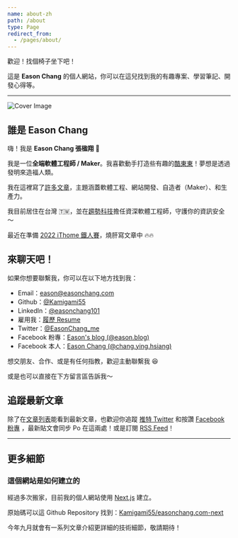 ```yaml
---
name: about-zh
path: /about
type: Page
redirect_from:
  - /pages/about/
---
```


歡迎！找個椅子坐下吧！

這是 **Eason Chang** 的個人網站，你可以在這兒找到我的有趣專案、學習筆記、開發心得等。

---

![Cover Image](/og-easonchang.png)

## 誰是 Eason Chang

嗨！我是 **Eason Chang 張楹翔** 👋

我是一位**全端軟體工程師 / Maker**。我喜歡動手打造些有趣的[酷東東](/projects)！夢想是透過發明來造福人類。

我在這裡寫了[許多文章](/posts)，主題涵蓋軟體工程、網站開發、自造者（Maker）、和生產力。

我目前居住在台灣 🇹🇼，並在[趨勢科技](https://www.trendmicro.com/)擔任資深軟體工程師，守護你的資訊安全～

最近在準備 [2022 iThome 鐵人賽](https://ithelp.ithome.com.tw/2022ironman/event)，燒肝寫文章中 🔥🔥

## 來聊天吧！

如果你想要聯繫我，你可以在以下地方找到我：

- Email：[eason@easonchang.com](mailto:eason@easonchang.com)
- Github：[@Kamigami55](https://github.com/Kamigami55)
- LinkedIn：[@easonchang101](https://www.linkedin.com/in/easonchang101/)
- 雇用我：[履歷 Resume](https://easonchang.com/eason-chang-resume.pdf)
- Twitter：[@EasonChang_me](https://twitter.com/EasonChang_me)
- Facebook 粉專：[Eason's blog (@eason.blog)](https://www.facebook.com/eason.blog/)
- Facebook 本人：[Eason Chang (@chang.ying.hsiang)](https://www.facebook.com/chang.ying.hsiang)

想交朋友、合作、或是有任何指教，歡迎主動聯繫我 😆

或是也可以直接在下方留言區告訴我～

## 追蹤最新文章

除了在[文章列表](/posts)能看到最新文章，也歡迎你追蹤 [推特 Twitter](https://twitter.com/EasonChang_me) 和按讚 [Facebook 粉專](https://www.facebook.com/eason.blog/) ，最新貼文會同步 Po 在這兩處！或是訂閱 [RSS Feed](https://easonchang.com/feed.xml)！

---

## 更多細節

### 這個網站是如何建立的

經過多次搬家，目前我的個人網站使用 [Next.js](https://nextjs.org/) 建立。

原始碼可以這 Github Repository 找到：[Kamigami55/easonchang.com-next](https://github.com/Kamigami55/easonchang.com-next)

今年九月就會有一系列文章介紹更詳細的技術細節，敬請期待！
